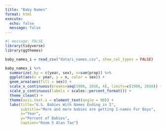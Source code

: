 ```yaml
---
title: "Baby Names"
format: html
execute: 
  echo: false
  message: false
---
```


```r
#| message: FALSE
library(tidyverse)
library(ggthemes)
```


```r
baby_names_i = read_csv("data/i_names.csv", show_col_types = FALSE)
```


```r
baby_names_i %>%
  summarize(.by = c(year, sex), n=sum(prop)) %>% 
  ggplot(aes(x = year, y = n, color = sex)) +
  geom_area(aes(fill = sex)) +
  scale_x_continuous(breaks=seq(1900, 2016, 4), limits=c(1900, 2016)) +
  scale_y_continuous(labels = scales::percent_format()) +
  theme_clean() +
  theme(axis.text.x = element_text(angle = 90)) +
  labs(title="U.S. Babies With Names Ending in I",
       subtitle="More and more babies are getting I-names For Boys",
       x="Year",
       y="Percent of Babies",
       caption="Room 5 Alan Tao")
```